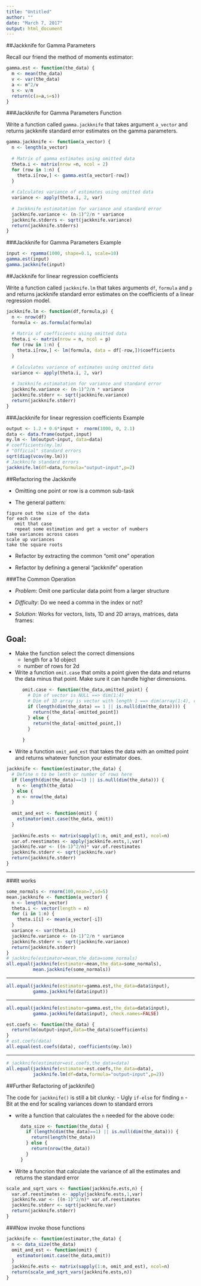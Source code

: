 ```yaml
---
title: "Untitled"
author: ""
date: "March 7, 2017"
output: html_document
---
```



##Jackknife for Gamma Parameters

Recall our friend the method of moments estimator:

```r
gamma.est <- function(the_data) {
  m <- mean(the_data)
  v <- var(the_data)
  a <- m^2/v
  s <- v/m
  return(c(a=a,s=s))
}
```


###Jackknife for Gamma Parameters Function

Write a function called `gamma.jackknife` that takes argument `a_vector` and returns jackknife standard error estimates on the gamma parameters. 

```r
gamma.jackknife <- function(a_vector) {
  n <- length(a_vector)
  
  # Matrix of gamma estimates using omitted data
  theta.i <- matrix(nrow =n, ncol = 2)
  for (row in 1:n) {
    theta.i[row,] <- gamma.est(a_vector[-row])
  }
  
  # Calculates variance of estimates using omitted data
  variance <- apply(theta.i, 2, var)
  
  # Jackknife estimatation for variance and standard error
  jackknife.variance <- (n-1)^2/n * variance
  jackknife.stderrs <- sqrt(jackknife.variance)
  return(jackknife.stderrs)
}
```



###Jackknife for Gamma Parameters Example

```r
input <- rgamma(1000, shape=0.1, scale=10)
gamma.est(input)
gamma.jackknife(input)
```



##Jackknife for linear regression coefficients

Write a function called `jackknife.lm` that takes arguments `df`, `formula` and `p` and returns jackknife standard error estimates on the coefficients of a linear regression model. 

```r
jackknife.lm <- function(df,formula,p) {
  n <- nrow(df)
  formula <- as.formula(formula)
  
  # Matrix of coefficients using omitted data
  theta.i <- matrix(nrow = n, ncol = p)
  for (row in 1:n) {
    theta.i[row,] <- lm(formula, data = df[-row,])$coefficients
  }
  
  # Calculates variance of estimates using omitted data
  variance <- apply(theta.i, 2, var)
  
  # Jackknife estimatation for variance and standard error
  jackknife.variance <- (n-1)^2/n * variance
  jackknife.stderr <- sqrt(jackknife.variance)
  return(jackknife.stderr)
}
```



###Jackknife for linear regression coefficients Example


```r
output <- 1.2 + 0.6*input +  rnorm(1000, 0, 2.1)
data <- data.frame(output,input)
my.lm <- lm(output~input, data=data)
# coefficients(my.lm)
# "Official" standard errors
sqrt(diag(vcov(my.lm)))
# Jackknife standard errors
jackknife.lm(df=data,formula="output~input",p=2)
```



##Refactoring the Jackknife


- Omitting one point or row is a common sub-task

- The general pattern:

```
figure out the size of the data
for each case
   omit that case
   repeat some estimation and get a vector of numbers
take variances across cases
scale up variances
take the square roots
```

- Refactor by extracting the common "omit one" operation

- Refactor by defining a general "jackknife" operation



###The Common Operation


- _Problem_: Omit one particular data point from a larger structure

- _Difficulty_: Do we need a comma in the index or not?

- _Solution_: Works for vectors, lists, 1D and 2D arrays, matrices, data frames:



## Goal: 


- Make the function select the correct dimensions
    - length for a 1d object
    - number of rows for 2d
- Write a function `omit.case` that omits a point given the data and returns the data minus that point. Make sure it can handle higher dimensions. 

```r
      omit.case <- function(the_data,omitted_point) {
        # Dim of vector is NULL ==> dim(1:4)
        # Dim of 1D array is vector with length 1 ==> dim(array(1:4), c(2,2)) 
        if (length(dim(the_data) == 1 || is.null(dim(the_data)))) {
          return(the_data[-omitted_point])
        } else {
          return(the_data[-omitted_point,])
        }
        
      }
```

- Write a function `omit_and_est` that takes the data with an omitted point and returns whatever function your estimator does. 


```r
jackknife <- function(estimator,the_data) {
  # Define n to be lenth or number of rows here
  if (length(dim(the_data)==1) || is.null(dim(the_data))) {
    n <- length(the_data)
  } else {
    n <- nrow(the_data)
  }
  
  omit_and_est <- function(omit) {
    estimator(omit.case(the_data, omit))
  }
  
  jackknife.ests <- matrix(sapply(1:n, omit_and_est), ncol=n)
  var.of.reestimates <- apply(jackknife.ests,1,var)
  jackknife.var <- ((n-1)^2/n)* var.of.reestimates
  jackknife.stderr <- sqrt(jackknife.var)
  return(jackknife.stderr)
}
```



---

###It works


```r
some_normals <- rnorm(100,mean=7,sd=5)
mean.jackknife <- function(a_vector) {
  n <- length(a_vector)
  theta.i <- vector(length = n)
  for (i in 1:n) {
    theta.i[i] <- mean(a_vector[-i])
  }
  variance <- var(theta.i)
  jackknife.variance <- (n-1)^2/n * variance
  jackknife.stderr <- sqrt(jackknife.variance)
  return(jackknife.stderr)
}
# jackknife(estimator=mean,the_data=some_normals)
all.equal(jackknife(estimator=mean,the_data=some_normals),
          mean.jackknife(some_normals))
```

---



```r
all.equal(jackknife(estimator=gamma.est,the_data=data$input),
          gamma.jackknife(data$input))
```

---


```r
all.equal(jackknife(estimator=gamma.est,the_data=data$input),
          gamma.jackknife(data$input), check.names=FALSE)
```


```r
est.coefs <- function(the_data) {
  return(lm(output~input,data=the_data)$coefficients)
}
# est.coefs(data)
all.equal(est.coefs(data), coefficients(my.lm))
```

---


```r
# jackknife(estimator=est.coefs,the_data=data)
all.equal(jackknife(estimator=est.coefs,the_data=data),
          jackknife.lm(df=data,formula="output~input",p=2))
```


##Further Refactoring of jackknife()


The code for `jackknife()` is still a bit clunky:
- Ugly `if-else` for finding `n`
- Bit at the end for scaling variances down to standard errors

- write a function that calculates the `n` needed for the above code:

    ```r
      data_size <- function(the_data) {
        if (length(dim(the_data)==1) || is.null(dim(the_data))) {
          return(length(the_data))
        } else {
          return(nrow(the_data))
        }
      }
    ```
- Write a funcrion that calculate the variance of all the estimates and returns the standard error
```r
scale_and_sqrt_vars <- function(jackknife.ests,n) {
  var.of.reestimates <- apply(jackknife.ests,1,var)
  jackknife.var <- ((n-1)^2/n)* var.of.reestimates
  jackknife.stderr <- sqrt(jackknife.var)
  return(jackknife.stderr)
}
```



###Now invoke those functions

```r
jackknife <- function(estimator,the_data) {
  n <- data_size(the_data)
  omit_and_est <- function(omit) {
    estimator(omit.case(the_data,omit))
  }
  jackknife.ests <- matrix(sapply(1:n, omit_and_est), ncol=n)
  return(scale_and_sqrt_vars(jackknife.ests,n))
}
```

